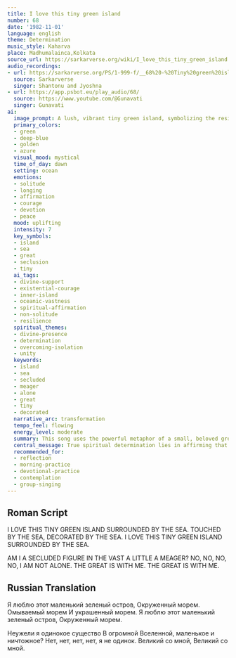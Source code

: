 ```yaml
---
title: I love this tiny green island
number: 68
date: '1982-11-01'
language: english
theme: Determination
music_style: Kaharva
place: Madhumalainca,Kolkata
source_url: https://sarkarverse.org/wiki/I_love_this_tiny_green_island
audio_recordings:
- url: https://sarkarverse.org/PS/1-999-f/__68%20-%20Tiny%20green%20island.mp3
  source: Sarkarverse
  singer: Shantonu and Jyoshna
- url: https://app.psbot.eu/play_audio/68/
  source: https://www.youtube.com/@Gunavati
  singer: Gunavati
ai:
  image_prompt: A lush, vibrant tiny green island, symbolizing the resilient self, situated in the middle of a boundless, swirling deep-blue and azure sea. The vastness of the ocean, which gently laps against the shore, is illuminated by a powerful, golden light emanating from the celestial sphere above, connecting the island to the infinite. The composition should emphasize the contrast between the small, contained subject and the immense, protective environment, conveying mystical determination.
  primary_colors:
  - green
  - deep-blue
  - golden
  - azure
  visual_mood: mystical
  time_of_day: dawn
  setting: ocean
  emotions:
  - solitude
  - longing
  - affirmation
  - courage
  - devotion
  - peace
  mood: uplifting
  intensity: 7
  key_symbols:
  - island
  - sea
  - great
  - seclusion
  - tiny
  ai_tags:
  - divine-support
  - existential-courage
  - inner-island
  - oceanic-vastness
  - spiritual-affirmation
  - non-solitude
  - resilience
  spiritual_themes:
  - divine-presence
  - determination
  - overcoming-isolation
  - unity
  keywords:
  - island
  - sea
  - secluded
  - meager
  - alone
  - great
  - tiny
  - decorated
  narrative_arc: transformation
  tempo_feel: flowing
  energy_level: moderate
  summary: This song uses the powerful metaphor of a small, beloved green island surrounded by the sea to explore the spiritual journey. It moves from questioning one's own perceived insignificance and isolation ('Am I a secluded figure?') to a determined, resounding affirmation that the 'Great' Divine is perpetually present, supporting and decorating the self.
  central_message: True spiritual determination lies in affirming that despite feeling small, one is eternally connected to and supported by the omnipresent Great.
  recommended_for:
  - reflection
  - morning-practice
  - devotional-practice
  - contemplation
  - group-singing
---
```


## Roman Script

I LOVE THIS TINY GREEN ISLAND
SURROUNDED BY THE SEA.
TOUCHED BY THE SEA,
DECORATED BY THE SEA.
I LOVE THIS TINY GREEN ISLAND
SURROUNDED BY THE SEA.

AM I A SECLUDED FIGURE
IN THE VAST A LITTLE A MEAGER?
NO, NO, NO, NO, I AM NOT ALONE.
THE GREAT IS WITH ME.
THE GREAT IS WITH ME.

## Russian Translation

Я люблю этот маленький зеленый остров,
Окруженный морем.
Омываемый морем
И украшенный морем.
Я люблю этот маленький зеленый остров,
Окруженный морем.

Неужели я одинокое существо
В огромной Вселенной, маленькое и ничтожное?
Нет, нет, нет, нет, я не одинок.
Великий со мной,
Великий со мной.
